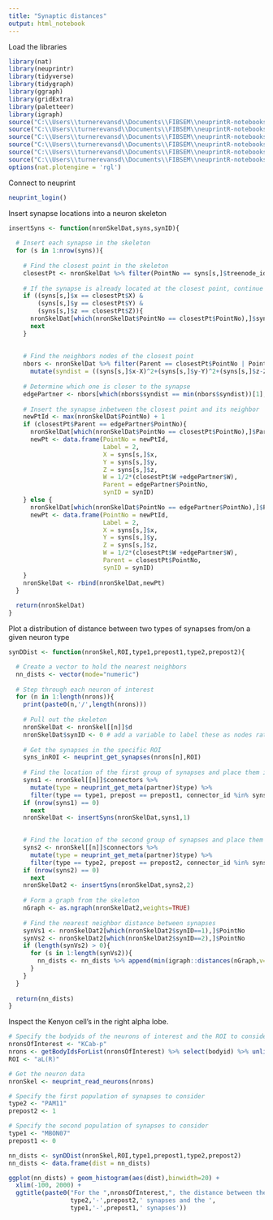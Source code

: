 ```yaml
---
title: "Synaptic distances"
output: html_notebook
---
```


Load the libraries
```r
library(nat)
library(neuprintr)
library(tidyverse)
library(tidygraph)
library(ggraph)
library(gridExtra)
library(paletteer)
library(igraph)
source("C:\\Users\\turnerevansd\\Documents\\FIBSEM\\neuprintR-notebooks\\pathways.R")
source("C:\\Users\\turnerevansd\\Documents\\FIBSEM\\neuprintR-notebooks\\R\\supertypeUtils.R")
source("C:\\Users\\turnerevansd\\Documents\\FIBSEM\\neuprintR-notebooks\\visualizeConnectivityTables.R")
source("C:\\Users\\turnerevansd\\Documents\\FIBSEM\\neuprintR-notebooks\\neuprintQueryUtils.R")
source("C:\\Users\\turnerevansd\\Documents\\FIBSEM\\neuprintR-notebooks\\colorCodeLookup.R")
source("C:\\Users\\turnerevansd\\Documents\\FIBSEM\\neuprintR-notebooks\\FBNetworkVisUtils.R")
options(nat.plotengine = 'rgl')
```

Connect to neuprint
```r
neuprint_login()
```

Insert synapse locations into a neuron skeleton
```r
insertSyns <- function(nronSkelDat,syns,synID){
  
  # Insert each synapse in the skeleton
  for (s in 1:nrow(syns)){
    
    # Find the closest point in the skeleton
    closestPt <- nronSkelDat %>% filter(PointNo == syns[s,]$treenode_id)
    
    # If the synapse is already located at the closest point, continue
    if ((syns[s,]$x == closestPt$X) & 
        (syns[s,]$y == closestPt$Y) &
        (syns[s,]$z == closestPt$Z)){
      nronSkelDat[which(nronSkelDat$PointNo == closestPt$PointNo),]$synID <- synID
      next
    }
      
    
    # Find the neighbors nodes of the closest point
    nbors <- nronSkelDat %>% filter(Parent == closestPt$PointNo | PointNo == closestPt$Parent) %>%
      mutate(syndist = ((syns[s,]$x-X)^2+(syns[s,]$y-Y)^2+(syns[s,]$z-Z)^2))
    
    # Determine which one is closer to the synapse
    edgePartner <- nbors[which(nbors$syndist == min(nbors$syndist))[1],]
    
    # Insert the synapse inbetween the closest point and its neighbor
    newPtId <- max(nronSkelDat$PointNo) + 1
    if (closestPt$Parent == edgePartner$PointNo){
      nronSkelDat[which(nronSkelDat$PointNo == closestPt$PointNo),]$Parent <- newPtId
      newPt <- data.frame(PointNo = newPtId,
                          Label = 2,
                          X = syns[s,]$x,
                          Y = syns[s,]$y,
                          Z = syns[s,]$z,
                          W = 1/2*(closestPt$W +edgePartner$W),
                          Parent = edgePartner$PointNo,
                          synID = synID)
    } else {
      nronSkelDat[which(nronSkelDat$PointNo == edgePartner$PointNo),]$Parent <- newPtId
      newPt <- data.frame(PointNo = newPtId,
                          Label = 2,
                          X = syns[s,]$x,
                          Y = syns[s,]$y,
                          Z = syns[s,]$z,
                          W = 1/2*(closestPt$W +edgePartner$W),
                          Parent = closestPt$PointNo,
                          synID = synID)
    }
    nronSkelDat <- rbind(nronSkelDat,newPt)
  }
  
  return(nronSkelDat)
}
```

Plot a distribution of distance between two types of synapses from/on a given neuron type
```r
synDDist <- function(nronSkel,ROI,type1,prepost1,type2,prepost2){

  # Create a vector to hold the nearest neighbors
  nn_dists <- vector(mode="numeric")
  
  # Step through each neuron of interest
  for (n in 1:length(nrons)){
    print(paste0(n,'/',length(nrons)))
    
    # Pull out the skeleton
    nronSkelDat <- nronSkel[[n]]$d
    nronSkelDat$synID <- 0 # add a variable to label these as nodes rather than as synapses
    
    # Get the synapses in the specific ROI
    syns_inROI <- neuprint_get_synapses(nrons[n],ROI)
    
    # Find the location of the first group of synapses and place them in the skeleton
    syns1 <- nronSkel[[n]]$connectors %>% 
      mutate(type = neuprint_get_meta(partner)$type) %>% 
      filter(type == type1, prepost == prepost1, connector_id %in% syns_inROI$connector_id)
    if (nrow(syns1) == 0)
      next
    nronSkelDat <- insertSyns(nronSkelDat,syns1,1)
    

    # Find the location of the second group of synapses and place them in the skeleton
    syns2 <- nronSkel[[n]]$connectors %>% 
      mutate(type = neuprint_get_meta(partner)$type) %>% 
      filter(type == type2, prepost == prepost2, connector_id %in% syns_inROI$connector_id)
    if (nrow(syns2) == 0)
      next
    nronSkelDat2 <- insertSyns(nronSkelDat,syns2,2)
    
    # Form a graph from the skeleton
    nGraph <- as.ngraph(nronSkelDat2,weights=TRUE)
    
    # Find the nearest neighbor distance between synapses
    synVs1 <- nronSkelDat2[which(nronSkelDat2$synID==1),]$PointNo
    synVs2 <- nronSkelDat2[which(nronSkelDat2$synID==2),]$PointNo
    if (length(synVs2) > 0){
      for (s in 1:length(synVs2)){
        nn_dists <- nn_dists %>% append(min(igraph::distances(nGraph,v=synVs2[s],to=synVs1)))
      }
    }
  }
  
  return(nn_dists)
}
```

Inspect the Kenyon cell's in the right alpha lobe.
```r
# Specify the bodyids of the neurons of interest and the ROI to consider
nronsOfInterest <- "KCab-p"
nrons <- getBodyIdsForList(nronsOfInterest) %>% select(bodyid) %>% unlist() %>% as.numeric()
ROI <- "aL(R)"

# Get the neuron data
nronSkel <- neuprint_read_neurons(nrons)

# Specify the first population of synapses to consider
type2 <- "PAM11"
prepost2 <- 1

# Specify the second population of synapses to consider
type1 <- "MBON07"
prepost1 <- 0

nn_dists <- synDDist(nronSkel,ROI,type1,prepost1,type2,prepost2)
nn_dists <- data.frame(dist = nn_dists) 

ggplot(nn_dists) + geom_histogram(aes(dist),binwidth=20) +
  xlim(-100, 2000) +
  ggtitle(paste0("For the ",nronsOfInterest,", the distance between the ",
                 type2,'-',prepost2,' synapses and the ',
                 type1,'-',prepost1,' synapses'))
```